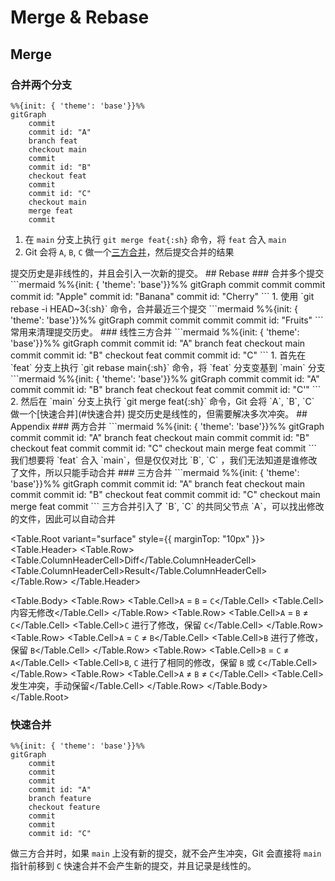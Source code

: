 
# Merge & Rebase
## Merge
### 合并两个分支
```mermaid
%%{init: { 'theme': 'base'}}%%
gitGraph
    commit
    commit id: "A"
    branch feat
    checkout main
    commit
    commit id: "B"
    checkout feat
    commit
    commit id: "C"
    checkout main
    merge feat
    commit
```
1. 在 `main` 分支上执行 `git merge feat{:sh}` 命令，将 `feat` 合入 `main`
2. Git 会将 `A`, `B`, `C` 做一个[三方合并](#三方合并)，然后提交合并的结果
<Callout type='info' emoji='🐳'>
提交历史是非线性的，并且会引入一次新的提交。
</Callout>
## Rebase
### 合并多个提交
```mermaid
%%{init: { 'theme': 'base'}}%%
gitGraph
  commit
  commit
  commit
  commit id: "Apple"
  commit id: "Banana"
  commit id: "Cherry"
```
1. 使用 `git rebase -i HEAD~3{:sh}` 命令，合并最近三个提交
```mermaid
%%{init: { 'theme': 'base'}}%%
gitGraph
  commit
  commit
  commit
  commit id: "Fruits"
```
<Callout type='info' emoji='🐳'>
常用来清理提交历史。
</Callout>
### 线性三方合并
```mermaid
%%{init: { 'theme': 'base'}}%%
gitGraph
    commit
    commit id: "A"
    branch feat
    checkout main
    commit
    commit id: "B"
    checkout feat
    commit
    commit id: "C"
```
1. 首先在 `feat` 分支上执行 `git rebase main{:sh}` 命令，将 `feat` 分支变基到 `main` 分支
```mermaid
%%{init: { 'theme': 'base'}}%%
gitGraph
    commit
    commit id: "A"
    commit
    commit id: "B"
    branch feat
    checkout feat
    commit
    commit id: "C'"
```
2. 然后在 `main` 分支上执行 `git merge feat{:sh}` 命令，Git 会将 `A`, `B`, `C` 做一个[快速合并](#快速合并)
<Callout type='info' emoji='🐳'>
提交历史是线性的，但需要解决多次冲突。
</Callout>
## Appendix
### 两方合并
```mermaid
%%{init: { 'theme': 'base'}}%%
gitGraph
    commit
    commit id: "A"
    branch feat
    checkout main
    commit
    commit id: "B"
    checkout feat
    commit
    commit id: "C"
    checkout main
    merge feat
    commit
```
我们想要将 `feat` 合入 `main`，但是仅仅对比 `B`, `C` ，我们无法知道是谁修改了文件，所以只能手动合并
### 三方合并
```mermaid
%%{init: { 'theme': 'base'}}%%
gitGraph
    commit
    commit id: "A"
    branch feat
    checkout main
    commit
    commit id: "B"
    checkout feat
    commit
    commit id: "C"
    checkout main
    merge feat
    commit
```
三方合并引入了 `B`, `C` 的共同父节点 `A`，可以找出修改的文件，因此可以自动合并

<Table.Root variant="surface" style={{ marginTop: "10px" }}>
  <Table.Header>
    <Table.Row>
      <Table.ColumnHeaderCell>Diff</Table.ColumnHeaderCell>
      <Table.ColumnHeaderCell>Result</Table.ColumnHeaderCell>
    </Table.Row>
  </Table.Header>

  <Table.Body>
    <Table.Row>
      <Table.Cell>`A` = `B` = `C`</Table.Cell>
      <Table.Cell>内容无修改</Table.Cell>
    </Table.Row>
    <Table.Row>
      <Table.Cell>`A` = `B` ≠ `C`</Table.Cell>
      <Table.Cell>`C` 进行了修改，保留 `C`</Table.Cell>
    </Table.Row>
    <Table.Row>
      <Table.Cell>`A` = `C` ≠ `B`</Table.Cell>
      <Table.Cell>`B` 进行了修改，保留 `B`</Table.Cell>
    </Table.Row>
    <Table.Row>
      <Table.Cell>`B` = `C` ≠ `A`</Table.Cell>
      <Table.Cell>`B`, `C` 进行了相同的修改，保留 `B` 或 `C`</Table.Cell>
    </Table.Row>
    <Table.Row>
      <Table.Cell>`A` ≠ `B` ≠ `C`</Table.Cell>
      <Table.Cell>发生冲突，手动保留</Table.Cell>
    </Table.Row>
  </Table.Body>
</Table.Root>
### 快速合并
```mermaid
%%{init: { 'theme': 'base'}}%%
gitGraph
    commit
    commit
    commit
    commit id: "A"
    branch feature
    checkout feature
    commit
    commit
    commit id: "C"
```
做三方合并时，如果 `main` 上没有新的提交，就不会产生冲突，Git 会直接将 `main` 指针前移到 `C`
<Callout type='info' emoji='🐳'>
快速合并不会产生新的提交，并且记录是线性的。
</Callout>